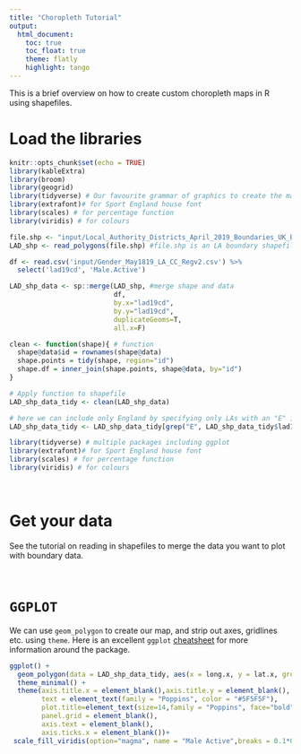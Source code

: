 ```yaml
---
title: "Choropleth Tutorial"
output:
  html_document:  
    toc: true  
    toc_float: true 
    theme: flatly
    highlight: tango
---
```


This is a brief overview on how to create custom choropleth maps in R using shapefiles.
</br>

# Load the libraries

```r
knitr::opts_chunk$set(echo = TRUE)
library(kableExtra)
library(broom)
library(geogrid)
library(tidyverse) # Our favourite grammar of graphics to create the map
library(extrafont)# for Sport England house font
library(scales) # for percentage function
library(viridis) # for colours

file.shp <- "input/Local_Authority_Districts_April_2019_Boundaries_UK_BUC/Local_Authority_Districts_April_2019_Boundaries_UK_BUC.shp"
LAD_shp <- read_polygons(file.shp) #file.shp is an LA boundary shapefile from ONS

df <- read.csv('input/Gender_May1819_LA_CC_Regv2.csv') %>%
  select('lad19cd', 'Male.Active')

LAD_shp_data <- sp::merge(LAD_shp, #merge shape and data
                          df,
                          by.x="lad19cd",
                          by.y="lad19cd",
                          duplicateGeoms=T,
                          all.x=F)

clean <- function(shape){ # function
  shape@data$id = rownames(shape@data)
  shape.points = tidy(shape, region="id")
  shape.df = inner_join(shape.points, shape@data, by="id")
}

# Apply function to shapefile
LAD_shp_data_tidy <- clean(LAD_shp_data)

# here we can include only England by specifying only LAs with an "E" in the code are retained.
LAD_shp_data_tidy <- LAD_shp_data_tidy[grep("E", LAD_shp_data_tidy$lad19cd),]

```

```r
library(tidyverse) # multiple packages including ggplot
library(extrafont)# for Sport England house font
library(scales) # for percentage function
library(viridis) # for colours

```
</br>

# Get your data
See the tutorial on reading in shapefiles to merge the data you want to plot with boundary data.

</br>

# `GGPLOT`
We can use `geom_polygon` to create our map, and strip out axes, gridlines etc. using  `theme`. Here is an excellent `ggplot` [cheatsheet](https://github.com/rstudio/cheatsheets/blob/master/data-visualization-2.1.pdf) for more information around the package. 

```r

ggplot() +
  geom_polygon(data = LAD_shp_data_tidy, aes(x = long.x, y = lat.x, group = group, fill = Male.Active))+
  theme_minimal() + 
  theme(axis.title.x = element_blank(),axis.title.y = element_blank(), #blank theme to remove axes, text etc.
        text = element_text(family = "Poppins", color = "#5F5F5F"), 
        plot.title=element_text(size=14,family = "Poppins", face="bold", hjust = 0.5),
        panel.grid = element_blank(), 
        axis.text = element_blank(),
        axis.ticks.x = element_blank())+
 scale_fill_viridis(option="magma", name = "Male Active",breaks = 0.1*0:9, labels = percent(0.1*0:9)) #colour theme can be modified
```


